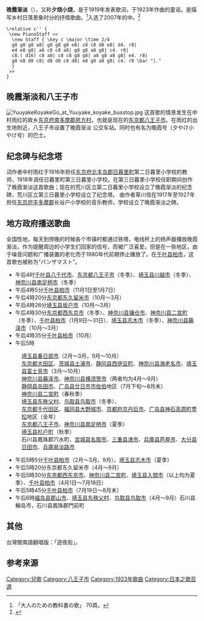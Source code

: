 {{refimprove|time=2014-06-07T09:17:04+00:00}}
'''晚霞渐淡'''（{{jpn|j=夕焼小焼|rm=Yūyakekoyake|f=h}}），又称'''夕烧小烧'''，是{{link-ja|中村雨红|中村雨紅}}于1919年发表歌词，{{link-ja|草川信|草川信}}于1923年作曲的童谣。是描写乡村日落景象时分的抒情歌曲。<ref>「大人のための教科書の歌」 70頁。</ref>入选了2007年的{{link-ja|日本之歌百选|日本の歌百選}}中。<ref>{{Cite web |url = http://www.bunka.go.jp/uta100sen/ |title = 親子で歌いつごう 日本の歌百選 |author = 日本文化厅 |accessdate = 2014-06-07 |deadurl = yes |archiveurl = https://web.archive.org/web/20080702025826/http://www.bunka.go.jp/uta100sen/ |archivedate = 2008-07-02 }}</ref>
<score vorbis="1">
 \relative c'' {
  \new PianoStaff <<
   \new Staff { \key c \major \time 2/4 
   g8 g8 g8 a8| g8 g8 g8 e8| c8 c8 d8 e8| d4. r8|
   e4 e8 g8| a8 c8 c8 a8| g8 g8 a8 g8| c4. r8|
   c8.( d16) c8 a8| c8 c8 g8 g8| a8 g8 a8 g8| e4. r8|
   g8 e8 d8 c8| d8 d8 c8 d8| e8 g8 a8 g8| c4. r8 \bar "|."
   }
  >>
 }
</score>
==晚霞渐淡和八王子市==
[[File:YuuyakeKoyakeGo_at_Yuuyake_koyake_busstop.jpg|thumb]]
这首歌的情景发生在中村雨红的故乡[[东京府|东京府]][[南多摩郡|南多摩郡]][[恩方村|恩方村]]，也就是现在的[[东京都|东京都]][[八王子市|八王子市]]。在雨红的出生地附近，八王子市设置了晚霞渐淡
公交车站。同时也有名为晚霞号（夕やけ小やけ号）的巴士。
==纪念碑与纪念塔==
词作者中村雨红于1916年担任[[东京府|东京府]][[北丰岛郡|北丰岛郡]][[日暮里町|日暮里町]]第二日暮里小学校的教师，1918年调任日暮里町第三日暮里小学校。在第三日暮里小学校任职期间创作了晚霞渐淡这首歌曲；现在的荒川区立第二日暮里小学校设立了晚霞渐淡的纪念碑，荒川区立第三日暮里小学校设立了纪念塔。
曲作者草川信在1917年至1927年担任[[东京府|东京府]][[丰多摩郡|丰多摩郡]]长谷户小学校的音乐教师，学校设立了晚霞渐淡之碑。
==地方政府播送歌曲==
全国性地，每天到傍晚的时候各个市镇村都通过铁塔，电线杆上的扬声器播放晚霞渐淡。作为提醒周边的小学生们回家的信号，而被广泛喜爱。但是在一些地区，由于噪音问题和广播装置的老化而于1980年代前期停止播放了。在[[千叶县|千叶县]][[柏市|柏市]]，这首歌也被称为“パンザマスト”。
*午后4时[[千叶县|千叶县]][[八千代市|八千代市]]、[[东京都|东京都]][[八王子市|八王子市]]（冬季）、[[埼玉县|埼玉县]][[川越市|川越市]]（冬季）、[[神奈川县|神奈川县]][[南足柄市|南足柄市]]（冬季）
*午后4時5分[[千叶县|千叶县]][[柏市|柏市]]（11月1日至1月7日）
*午后4時20分[[东京都|东京都]][[东久留米市|东久留米市]]（10月～3月）
*午后4時26分[[埼玉县|埼玉县]][[坂户市|坂户市]]（10月～3月）
*午后4時30分[[东京都|东京都]][[西东京市|西东京市]]（冬季）、[[神奈川县|神奈川县]][[镰仓市|镰仓市]]、[[神奈川县|神奈川县]][[二宮町|二宮町]]（冬季）、[[千叶县|千叶县]][[柏市|柏市]]（1月9日～31日）、[[埼玉县|埼玉县]][[志木市|志木市]]（冬季）、[[神奈川县|神奈川县]][[藤泽市|藤泽市]]（10月～3月）
*午后4時35分[[千叶县|千叶县]][[柏市|柏市]]（10月）
*午后5時
:[[埼玉县|埼玉县]][[春日部市|春日部市]]（2月～3月，9月～10月）
:[[东京都|东京都]][[大田区|大田区]]、[[茨城县|茨城县]][[土浦市|土浦市]]、[[静冈县|静冈县]][[西伊豆町|西伊豆町]]、[[神奈川县|神奈川县]][[海老名市|海老名市]]、[[埼玉县|埼玉县]][[富士見市|富士見市]]（3月～10月）
:[[神奈川县|神奈川县]][[藤泽市|藤泽市]]、[[神奈川县|神奈川县]][[横须贺市|横须贺市]]（两者均为4月～9月）
:[[静岡县|静岡县]][[岛田市|岛田市]]、[[广岛县|广岛县]][[廿日市市|廿日市市]][[佐伯町_(广岛县)|佐伯]]地区（7月下旬～8月末）
:[[神奈川县|神奈川县]][[二宮町|二宮町]]（春秋季）
:[[埼玉县|埼玉县]][[东秩父村|东秩父村]]、[[鸟取县|鸟取县]][[鸟取市|鸟取市]]（冬季）、
:[[东京都|东京都]][[千代田区|千代田区]]、[[福冈县|福冈县]][[大野城市|大野城市]]、[[京都府|京都府]][[京丹后市|京丹后市]]、[[广岛县|广岛县]][[神石高原町|神石高原町]][[豊松村|豊松]]地区（全年）
:[[东京都|东京都]][[八王子市|八王子市]]、[[神奈川县|神奈川县]][[南足柄市|南足柄市]]（夏季）
:[[埼玉县|埼玉县]][[杉户町|杉户町]]（秋季）
:石川县鳳珠郡穴水町、[[宮城县|宮城县]][[名取市|名取市]]、[[三重县|三重县]][[津市_(日本)|津市]]、[[兵庫县|兵庫县]][[芦屋市|芦屋市]]、[[大分县|大分县]][[日田市|日田市]]、[[兵庫県|兵庫県]][[淡路市|淡路市]]
*午后5時5分[[千叶县|千叶县]][[柏市|柏市]]（2月～3月，9月）、[[埼玉县|埼玉县]][[志木市|志木市]]（夏季）
*午后5時20分东京都东久留米市（4月～9月）
*午后5時30分[[东京都|东京都]][[西东京市|西东京市]]、[[神奈川县|神奈川县]][[二宮町|二宮町]]、[[埼玉县|埼玉县]][[入間市|入間市]]（以上均为夏季）、[[千叶县|千叶县]][[柏市|柏市]]（4月1日～7月18日）
*午后5時45分[[千叶县|千叶县]][[柏市|柏市]]（7月19日～8月末）
*午后6時[[福岛县|福岛县]][[郡山市|郡山市]]、[[埼玉县|埼玉县]][[东秩父村|东秩父村]]、[[鸟取县|鸟取县]][[鸟取市|鸟取市]]（4月～9月）石川县輪岛市，石川县鳳珠郡門前町

==其他==
台灣閩南語翻唱版：「遊夜街」。

==参考来源==
{{Reflist|2}}

{{DEFAULTSORT:Yuyakekoyake}}
[[Category:兒歌|Category:兒歌]]
[[Category:八王子市|Category:八王子市]]
[[Category:1923年歌曲|Category:1923年歌曲]]
[[Category:日本之歌百選|Category:日本之歌百選]]